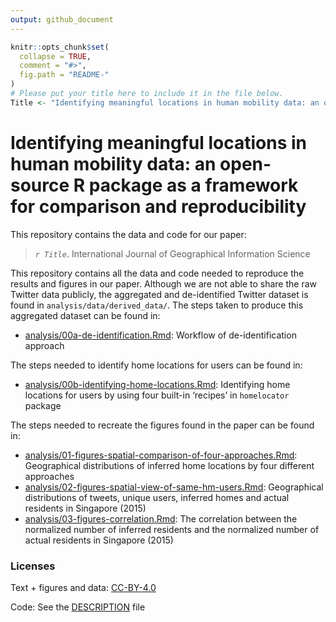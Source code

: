 ```yaml
---
output: github_document
---
```



```r
knitr::opts_chunk$set(
  collapse = TRUE,
  comment = "#>",
  fig.path = "README-"
)
# Please put your title here to include it in the file below.
Title <- "Identifying meaningful locations in human mobility data: an open-source R package as a framework for comparison and reproducibility"
```

# Identifying meaningful locations in human mobility data: an open-source R package as a framework for comparison and reproducibility

This repository contains the data and code for our paper:

>  _`r Title`_. International Journal of Geographical Information Science

This repository contains all the data and code needed to reproduce the results and figures in our paper. Although we are not able to share the raw Twitter data publicly, the aggregated and de-identified Twitter dataset is found in `analysis/data/derived_data/`. The steps taken to produce this aggregated dataset can be found in:

- [analysis/00a-de-identification.Rmd](analysis/00a-de-identification.md): Workflow of de-identification approach

The steps needed to identify home locations for users can be found in: 

- [analysis/00b-identifying-home-locations.Rmd](analysis/00b-identifying-home-locations.md): Identifying home locations for users by using four built-in 'recipes' in `homelocator` package

The steps needed to recreate the figures found in the paper can be found in:

- [analysis/01-figures-spatial-comparison-of-four-approaches.Rmd](analysis/01-figures-spatial-comparison-of-four-approaches.md): Geographical distributions of inferred home locations by four different approaches
- [analysis/02-figures-spatial-view-of-same-hm-users.Rmd](analysis/02-figures-spatial-view-of-same-hm-users.md): Geographical distributions of tweets, unique users, inferred homes and actual residents in Singapore (2015)
- [analysis/03-figures-correlation.Rmd](analysis/03-figures-correlation.md): The correlation between the normalized number of inferred residents and the normalized number of actual residents in Singapore (2015)


### Licenses

Text + figures and data:  [CC-BY-4.0](http://creativecommons.org/licenses/by/4.0/)

Code: See the [DESCRIPTION](DESCRIPTION) file
